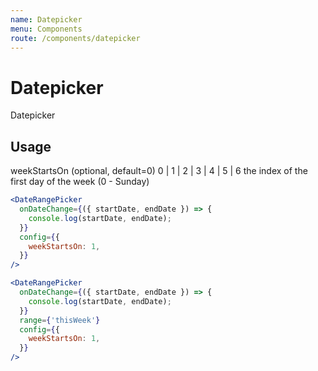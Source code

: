 ```yaml
---
name: Datepicker
menu: Components
route: /components/datepicker
---
```


# Datepicker

Datepicker

## Usage

weekStartsOn
(optional, default=0)
0 | 1 | 2 | 3 | 4 | 5 | 6
the index of the first day of the week (0 - Sunday)

```jsx react-live
<DateRangePicker
  onDateChange={({ startDate, endDate }) => {
    console.log(startDate, endDate);
  }}
  config={{
    weekStartsOn: 1,
  }}
/>
```

```jsx react-live
<DateRangePicker
  onDateChange={({ startDate, endDate }) => {
    console.log(startDate, endDate);
  }}
  range={'thisWeek'}
  config={{
    weekStartsOn: 1,
  }}
/>
```
